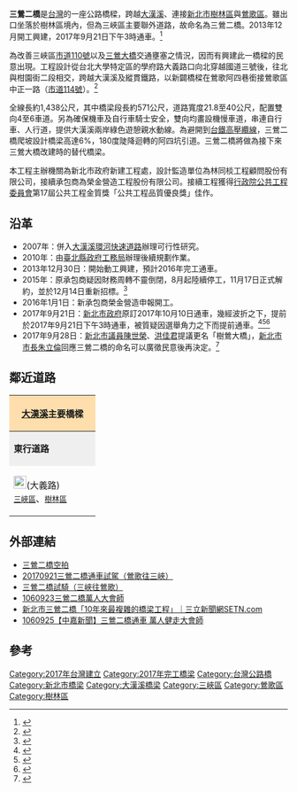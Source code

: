 {{Infobox_Bridge
|bridge_name= 三鶯二橋
|image= Sanying 2nd Bridge opened 20171007.jpg
|caption= 三鶯二橋通車，打造自行車路廊三峽往鶯歌替代路線
|also_known_as=
 
|carries= [[大義路|大義路]]<br/>雙向雙車道及人行道
|official_name = 三鶯二橋
|crosses       = [[大漢溪|大漢溪]]
|locale        = {{ROC-TW}}[[新北市|新北市]][[三峽區|三峽區]]、[[鶯歌區|鶯歌區]]、[[樹林區|樹林區]]
|maint= 新北市政府工務局
|id= 
|design=
|mainspan= 
|length= 1438公尺
|width= 21.8~40公尺
|clearance= 
|below= 
|traffic= 
|open= 2017年9月21日
|preceded = [[三鶯大橋|三鶯大橋]]
|followed = [[柑園大橋|柑園大橋]]
|closed= 
|toll= 
|map_cue= 
|map_image= 
|map_text= 
|map_width= 
|coordinates= {{Coord|24|57|22.8|N|121|22|22.2|E|display=it}}
|lat= 
|long= 
}}
'''三鶯二橋'''是[[台灣|台灣]]的一座公路橋樑，跨越[[大漢溪|大漢溪]]、連接[[新北市|新北市]][[樹林區|樹林區]]與[[鶯歌區|鶯歌區]]。雖出口坐落於樹林區境內，但為三峽區主要聯外道路，故命名為三鶯二橋。2013年12月開工興建，2017年9月21日下午3時通車。<ref>{{Cite news|url=http://www.appledaily.com.tw/realtimenews/article/new/20170921/1208369/|title=「新北近十年最困難工程」　三鶯二橋通車了|author=|date=2017年9月21日|work=蘋果即時|accessdate=2017-09-21|language=zh-tw|archive-date=2017-09-22|archive-url=https://web.archive.org/web/20170922023525/http://www.appledaily.com.tw/realtimenews/article/new/20170921/1208369/|dead-url=no}}</ref>

為改善三峽區[[市道110號|市道110號]]以及[[三鶯大橋|三鶯大橋]]交通壅塞之情況，因而有興建此一橋樑的民意出現。工程設計從台北大學特定區的學府路大義路口向北穿越國道三號後，往北與柑園街二段相交，跨越大漢溪及縱貫鐵路，以新闢橋樑在鶯歌阿四巷銜接鶯歌區中正一路（[[市道114號|市道114號]]）。<ref>{{Cite news|url=http://news.ltn.com.tw/news/local/paper/742952/|title=斥資19億 三鶯二橋動土|author=|date=2013年12月31日|work=自由時報|accessdate=2013-12-31|language=zh-tw|archive-date=2014-07-27|archive-url=https://web.archive.org/web/20140727035126/http://news.ltn.com.tw/news/local/paper/742952|dead-url=no}}</ref>

全線長約1,438公尺，其中橋梁段長約571公尺，道路寬度21.8至40公尺，配置雙向4至6車道。另為確保機車及自行車騎士安全，雙向均畫設機慢車道，串連自行車、人行道，提供大漢溪兩岸綠色遊憩親水動線。為避開到[[臺灣鐵路管理局|台鐵]][[高压电线|高壓纜線]]，三鶯二橋爬坡設計橋梁高達6%，180度陡降迴轉的阿四坑引道。三鶯二橋將做為接下來三鶯大橋改建時的替代橋梁。

本工程主辦機關為新北市政府新建工程處，設計監造單位為林同棪工程顧問股份有限公司，接續承包商為榮金營造工程股份有限公司。接續工程獲得[[行政院公共工程委員會|行政院公共工程委員會]]第17屆公共工程金質獎「公共工程品質優良獎」佳作。

== 沿革 ==
* 2007年：併入[[大漢溪環河快速道路|大漢溪環河快速道路]]辦理可行性研究。
* 2010年：由[[臺北縣政府工務局|臺北縣政府工務局]]辦理後續規劃作業。
* 2013年12月30日：開始動工興建，預計2016年完工通車。
* 2015年：原承包商疑因財務周轉不靈倒閉，8月起陸續停工，11月17日正式解約，並於12月14日重新招標。<ref>{{Cite news|url=http://www.chinatimes.com/newspapers/20151216000478-260107/|title=包商倒閉 三鶯二橋延宕半年|author=|date=2015年12月16日|work=中時電子報|accessdate=2015-12-16|language=zh-tw|archive-date=2015-12-18|archive-url=https://web.archive.org/web/20151218200531/http://www.chinatimes.com/newspapers/20151216000478-260107|dead-url=no}}</ref>
* 2016年1月1日：新承包商榮金營造申報開工。
* 2017年9月21日：[[新北市政府|新北市政府]]原訂2017年10月10日通車，幾經波折之下，提前於2017年9月21日下午3時通車，被質疑因選舉角力之下而提前通車。<ref>{{Cite news|url=http://www.chinatimes.com/newspapers/20170919000367-260107/|title=三鶯二橋通車典禮 被提前|author=|date=2017年9月19日|work=中時電子報|accessdate=2017-09-19|language=zh-tw|archive-date=2017-09-21|archive-url=https://web.archive.org/web/20170921144214/http://www.chinatimes.com/newspapers/20170919000367-260107|dead-url=no}}</ref><ref>{{Cite news|url=https://newtalk.tw/news/view/2017-09-21/98434/|title=民代爭功搶辦活動 三鶯二橋通車即封道|author=|date=2017年9月21日|work=中時電子報|accessdate=2017-09-21|language=zh-tw|archive-date=2017-09-29|archive-url=https://web.archive.org/web/20170929135708/https://newtalk.tw/news/view/2017-09-21/98434/|dead-url=no}}</ref><ref>{{Cite news|url=http://news.ltn.com.tw/news/life/breakingnews/2200469/|title=三鶯二橋今下午通車 紓解樹三鶯交通壅塞|author=|date=2017年9月21日|work=自由時報|accessdate=2017-09-21|language=zh-tw|archive-date=2017-09-22|archive-url=https://web.archive.org/web/20170922040755/http://news.ltn.com.tw/news/life/breakingnews/2200469|dead-url=no}}</ref>
* 2017年9月28日：[[新北市議員|新北市議員]][[陳世榮|陳世榮]]、[[洪佳君|洪佳君]]提議更名「樹鶯大橋」，[[新北市市長|新北市市長]][[朱立倫|朱立倫]]回應三鶯二橋的命名可以廣徵民意後再決定。<ref>{{Cite news|url=http://news.ltn.com.tw/news/local/paper/1139258/|title=三鶯二橋跨樹林 地方怨「有份沒名」|author=|date=2017年9月29日|work=自由時報|accessdate=2017-09-29|language=zh-tw|archive-date=2017-09-29|archive-url=https://web.archive.org/web/20170929135456/http://news.ltn.com.tw/news/local/paper/1139258/|dead-url=no}}</ref>

== 鄰近道路 ==
{|  class="toccolours" border="1" cellpadding="4" style="margin: 0 auto; border-collapse: collapse; text-align: center; white-space:nowrap;"
|-  
! colspan="3" style="background: #ffdead;" | '''[[大漢溪|大漢溪]]主要橋樑'''
|-
| style="background: #efefef;" | '''東行道路'''
| colspan="1" style= "background: #efefef;"    |'''[[大漢溪|大漢溪]]'''
| style="background: #efefef;" | '''西行道路'''
|-
| style="width:140px; height:88px;" | [[File:TW_CHW110.svg|23px]](大義路)<br><small>[[三峽區|三峽區]]</small>、<small>[[樹林區|樹林區]]</small>
| style="width:200px; height:75px;" | '''三鶯二橋'''<br /><small>往</small><br /><small>←[[新北市|新北市]]　　　　[[新北市|新北市]]→</small>
| style="width:140px; height:75px;" | [[File:TW_CHW114.svg|23px]](中正一路)<br /><small>[[鶯歌區|鶯歌區]]</small>
{| border="0"
|}
|}

== 外部連結 ==
*[https://www.youtube.com/watch?v=X13wzy3515A 三鶯二橋空拍]{{Wayback|url=https://www.youtube.com/watch?v=X13wzy3515A |date=20190219014735 }}
*[https://www.youtube.com/watch?v=s2hl8D7P_O4 20170921三鶯二橋通車試駕（鶯歌往三峽）]{{Wayback|url=https://www.youtube.com/watch?v=s2hl8D7P_O4 |date=20190219014735 }}
*[https://www.youtube.com/watch?v=Amo1FpbDsVw 三鶯二橋試騎（三峽往鶯歌）]{{Wayback|url=https://www.youtube.com/watch?v=Amo1FpbDsVw |date=20190219014735 }}
*[https://www.youtube.com/watch?v=eZaVMVVcbeM 1060923三鶯二橋萬人大會師]{{Wayback|url=https://www.youtube.com/watch?v=eZaVMVVcbeM |date=20190219014735 }}
*[https://www.youtube.com/watch?v=5yhT3VUOgAY 新北市三鶯二橋「10年來最複雜的橋梁工程」｜三立新聞網SETN.com]{{Wayback|url=https://www.youtube.com/watch?v=5yhT3VUOgAY |date=20190219014735 }}
*[https://www.youtube.com/watch?v=CW_DKJ06UTs 1060925【中嘉新聞】三鶯二橋通車 萬人健走大會師]{{Wayback|url=https://www.youtube.com/watch?v=CW_DKJ06UTs |date=20190219014735 }}

== 參考 ==
{{reflist}}
{{淡水河流域橋樑}}
[[Category:2017年台灣建立|Category:2017年台灣建立]]
[[Category:2017年完工橋梁|Category:2017年完工橋梁]]
[[Category:台灣公路橋|Category:台灣公路橋]]
[[Category:新北市橋梁|Category:新北市橋梁]]
[[Category:大漢溪橋梁|Category:大漢溪橋梁]]
[[Category:三峽區|Category:三峽區]]
[[Category:鶯歌區|Category:鶯歌區]]
[[Category:樹林區|Category:樹林區]]